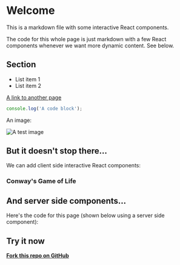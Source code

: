 
# Welcome

This is a markdown file with some interactive React components.

The code for this whole page is just markdown with a few React components whenever we want more dynamic content. See below.

## Section

- List item 1
- List item 2

[A link to another page](/more-content/another-page)

```js
console.log('A code block');
```

An image:

![A test image](https://unsplash.it/640/480)

## But it doesn't stop there...

We can add client side interactive React components:

<TallyButton />


### Conway's Game of Life

<ConwayGame />

## And server side components...

Here's the code for this page (shown below using a server side component):

<RenderHomepageCode />

## Try it now

**[Fork this repo on GitHub](https://github.com/dtedesco1/nextjs-markdown-boilerplate)**
